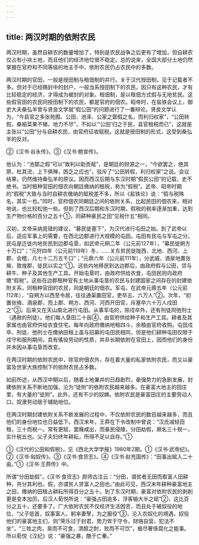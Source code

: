 ```yaml
---
---
---
```

title: 两汉时期的依附农民
---



两汉时期，虽然自耕农的数量增加了，特别是农民战争之后更有了增加，但自耕农仅占有小块土地，而且他们的经济地位很不稳定。总的说来，全国大部分土地仍然掌握在官府和不同等级的地主手中，依附农民仍占农民中的多数。

两汉时期的官田，一般是授田制与租佃制的并行。关于汉代授田制，见于记载者不多。但对于已经赐封中的封户，一般当系授田制下的农民。因只有这种农民，才有比较稳定的经济，才得成为被封的对象。租佃制，是以租佃方式假与无地贫民。这些假官田的农民同授田制下的农民，都是官府的佃农。昭帝时，在盐铁会议上，御史大夫桑弘羊曾与贤良文学就“假公田”的问题进行了一番辩论。贤良文学认为，“今县官之多张苑囿、公田、池泽、公家之鄣假之名，而利归权家”，“公田转假，桑榆菜果不殖，地力不尽”，不如以“‘公田’归之于民，县官租税而已”，这就是主张以“公田”分与自耕农民，由官府征收赋税。这就是授田制的形式，这受到桑弘羊的反对。

②《汉书·谷永传》。③《汉书·鲍宣传》。

他认为：“池鄣之假”可以“致利以助贡赋”，是朝廷的财源之一，“今欲罢之，绝其原，杜其流，上下俱殚，困乏之应也”，驳斥了“公田转假，利归权家”之说。会议结果，仍然维持桑弘羊的原议。因而西汉后期与东汉时期“假民公田”的记载，史不绝书。当时租种官田的佃农向朝廷缴纳的租税，称为“假税”。武帝、昭帝时期的“假税”大致与当时自耕农缴纳的赋税差不多，所以《盐铁论》说：“假与税殊名，其实一也。”同时，官府佃农同朝廷之间的依附关系，比起民田的佃农来，相对地说，也比较松弛一些。但到了西汉后期和东汉时期，假税的税率逐渐加重，达到生产物价格的百分之五十①，同耕种豪民之田“见税什五”相同。

汉初，文帝采纳晁错的建议，“募民徙塞下”，为汉代进行屯田之始。到了武帝以后，适应军事上的需要，在西北边郡进行大规模的屯田。屯田有民屯与军屯之分。民屯是迁徙内地贫民到边郡屯垦，如武帝元朔二年（公元前127年），“募民徙朔方十万口”；“元狩四年（公元前119年）冬，……关东贫民徙陇西、北地、西河、上郡、会稽，凡七十二万五千口”；“元鼎六年（公元前111年），分武威、酒泉地置张掖、敦煌郡，徙民以实之”①。这些内地移民到达边郡后，由政府假与公田，贷与耕牛、种子及其他生产工具。开始屯垦时，由政府供给衣食，屯田民则向政府缴“假税”。这些在边郡租种官有土地从事屯垦的农民与封建国家之间存在的封建依附关系，同租种官田的农民，同是朝廷的佃农。军屯，在武帝元鼎五年（公元前112年），“自朔方以西至令居，往往通渠置田官，吏卒五、六万人”②。次年，“初置张掖、酒泉郡，而上郡、朔方、西河、河西开田官，斥塞卒六十万人戍田之”③。后来又在天山南北进行屯田。从事军屯的，除戍卒外，还有刑徒同弛刑士（遇赦的刑徒）。他们每人垦田二十亩④，由官府供给种子和生产工具。耕者及其家属也由官府供给衣食住宅。每年向政府缴纳地租四斗，余粮由官府收购。屯田戍卒、刑徒、弛刑士在缴纳田租上虽与招募的屯田民相同，但是他们耕种屯田仅限于戍守和服刑期间，具有徭役劳动的性质，并非长期依附在官田上，因而他们的身份并未因从事屯垦而改变。

在两汉时期的依附农民中，除官府佃农外，存在着大量的私家依附农民，而又以豪富及世家大族控制下的依附农民占多数。

如前所述，从西汉中期以后，随着土地兼并的日趋剧烈，豪强势力的急剧发展，封建依附关系不断地加强，沦为“徒附”的依附农民越来越多。在豪富大地主的田庄里，有大量的“徒附”。此外，还有不少的奴婢。依附农民是豪富田庄的主要劳动人口，奴隶劳动居于辅助地位。

在两汉时期封建依附关系不断发展的过程中，不仅依附农民的数目越来越多，而且他们的身份地位也日益低下。西汉末年，王莽在下令改制中曾说：“汉氏减轻田租，三十而税一。常有更赋，罢癃咸出，而豪民侵陵，分田劫假，厥名三十税一，实什税五也。父子夫妇终年耕耘，所得不足以自存。”①

①《汉代的公田和假税》，见《西北大学学报》1980年2期。①《汉书·武帝纪》。②《汉书·匈奴传》。③《汉书·食货志》。④《汉书·赵充国传》：“田事出赋入二十亩。”①《汉书·王莽传》中。

所谓“分田劫假”，《汉书·食货志》颜师古注云：“分田，谓贫者无田而取富人田耕种，共分其利也。假，亦谓贫人赁富人之田也。”由此可见，西汉末年耕种豪富地主之田，缴纳的田租占耕耘所得百分之五十。到了东汉时期，豪富对依附农民的剥削更是变本加厉。后汉人荀悦所说：“豪强占田逾多，浮客输大半之赋”②，这比百分之五十，还要多了。广大依附农民不仅经济生活困苦，而且处于被奴役的地位，“父子低首，奴事富人，躬率妻孥，为之服役”③，沦入农奴化的境遇。奴役他们的豪富地主们，则“荣乐过于封君，势力侔于守令，财赂自营，犯法不坐”，“三牲之肉，臭而不可食，清醇之酎，败而不可饮”，极尽奢侈腐化之能事。所以荀悦《汉纪》说：“豪强之暴，酷于亡秦。”